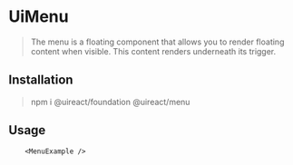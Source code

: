 


# UiMenu

<Metadata packageName='menu' packageJson={packageJson} />

> The menu is a floating component that allows you to render floating content when visible. This content renders underneath its trigger.

## Installation

> npm i @uireact/foundation @uireact/menu

## Usage

```tsx live scope={{MenuExample}}
    <MenuExample />
```
